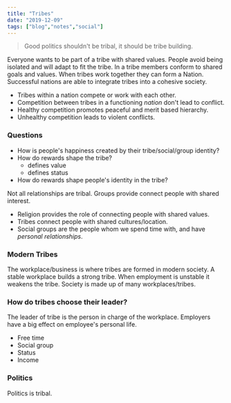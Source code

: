 ```yaml
---
title: "Tribes"
date: "2019-12-09"
tags: ["blog","notes","social"]
---
```


> Good politics shouldn't be tribal, it should be tribe building.

Everyone wants to be part of a tribe with shared values. People avoid being isolated and will adapt to fit the tribe. In a tribe members conform to shared goals and values. When tribes work together they can form a Nation. Successful nations are able to integrate tribes into a cohesive society.

- Tribes within a nation compete or work with each other.
- Competition between tribes in a functioning *nation* don't lead to conflict.
- Healthy competition promotes peaceful and merit based hierarchy.
- Unhealthy competition leads to violent conflicts.

### Questions

- How is people's happiness created by their tribe/social/group identity?
- How do rewards shape the tribe?
  - defines value
  - defines status
- How do rewards shape people's identity in the tribe?

 

Not all relationships are tribal. Groups provide connect people with shared interest.

- Religion provides the role of connecting people with shared values.  
- Tribes connect people with shared cultures/location.
- Social groups are the people whom we spend time with, and have *personal relationships*.

### Modern Tribes

The workplace/business is where tribes are formed in modern society. A stable workplace builds a strong tribe. When employment is unstable it weakens the tribe. Society is made up of many workplaces/tribes.

### How do tribes choose their leader?

The leader of tribe is the person in charge of the workplace. Employers have a big effect on employee's personal life.

- Free time
- Social group
- Status
- Income

### Politics

Politics is tribal.